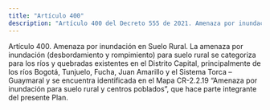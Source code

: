```yaml
---
title: "Artículo 400"
description: "Artículo 400 del Decreto 555 de 2021. Amenaza por inundación en Suelo Rural."
---
```


Artículo 400. Amenaza por inundación en Suelo Rural. La amenaza por inundación (desbordamiento y rompimiento) para suelo rural se categoriza para los ríos y quebradas existentes en el Distrito Capital, principalmente de los ríos Bogotá, Tunjuelo, Fucha, Juan Amarillo y el Sistema Torca – Guaymaral y se encuentra identificada en el Mapa CR-2.2.19 “Amenaza por inundación para suelo rural y centros poblados”, que hace parte integrante del presente Plan.